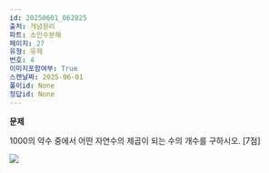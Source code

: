 ```yaml
---
id: 20250601_062825
출처: 개념원리
파트: 소인수분해
페이지: 27
유형: 유제
번호: 4
이미지포함여부: True
스캔날짜: 2025-06-01
풀이id: None
정답id: None
---
```


**문제**

1000의 약수 중에서 어떤 자연수의 제곱이 되는 수의 개수를 구하시오. \[7점\]

![](./개념원리_소인수분해_27_유제4.png)
